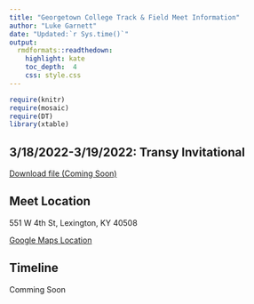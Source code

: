 ```yaml
---
title: "Georgetown College Track & Field Meet Information"
author: "Luke Garnett"
date: "Updated:`r Sys.time()`"
output:
  rmdformats::readthedown:
    highlight: kate
    toc_depth:  4
    css: style.css
---
```


```r
require(knitr)
require(mosaic)
require(DT)
library(xtable)
```



## 3/18/2022-3/19/2022: Transy Invitational

<a href="" target="_blank" class="btn btn-lg btn-outline">
    <i class="fa fa-file-pdf-o"></i>
    Download file (Coming Soon)
</a>

## Meet Location

551 W 4th St, Lexington, KY 40508

[Google Maps Location](https://goo.gl/maps/6eRq97g3RjPezxNu6)



## Timeline

Comming Soon
